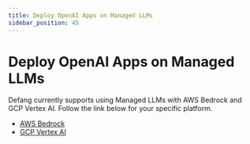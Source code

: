 ```yaml
---
title: Deploy OpenAI Apps on Managed LLMs
sidebar_position: 45
---
```


# Deploy OpenAI Apps on Managed LLMs

Defang currently supports using Managed LLMs with AWS Bedrock and GCP Vertex AI. Follow the link below for your specific platform.

- [AWS Bedrock](/docs/tutorials/deploy-openai-apps/aws-bedrock/)
- [GCP Vertex AI](/docs/tutorials/deploy-openai-apps/gcp-vertex/)
